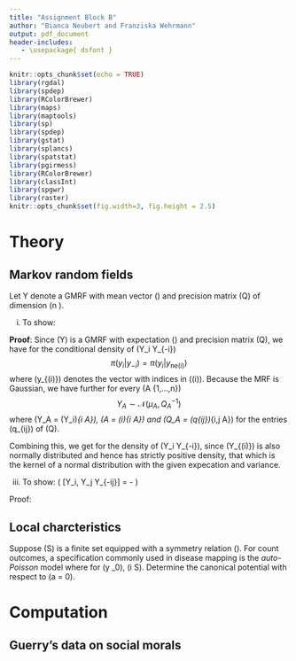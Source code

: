 ```yaml
---
title: "Assignment Block B"
author: "Bianca Neubert and Franziska Wehrmann"
output: pdf_document
header-includes:
   - \usepackage{ dsfont }
---
```


```r
knitr::opts_chunk$set(echo = TRUE)
library(rgdal)
library(spdep)
library(RColorBrewer)
library(maps) 
library(maptools)    
library(sp)
library(spdep)      
library(gstat)        
library(splancs)      
library(spatstat)     
library(pgirmess)     
library(RColorBrewer) 
library(classInt)     
library(spgwr)        
library(raster)
knitr::opts_chunk$set(fig.width=3, fig.height = 2.5)
```

# Theory

## Markov random fields
Let Y denote a GMRF with mean vector \(\mu\) and precision matrix \(Q\) of dimension \(n \in \mathbb{N}\).

i) To show: 
\begin{align*}
Y_i \vert Y_{-i} \sim \mathcal{N} \left( \mu_i - \frac{1}{q_{ii}} \sum_{j \in \text{ne}(i)} q_{ij} (y_j - \mu_j) , \frac{1}{q_{ii}} \right)
\end{align*}

**Proof**: Since \(Y\) is a GMRF with expectation \(\mu\) and precision matrix \(Q\), we have for the conditional density of \(Y_i \vert Y_{-i}\)
$$\pi(y_i \vert y_{-i}) = \pi(y_i \vert y_{\text{ne}(i)})$$
where \(y_{\text{ne}(i)}\) denotes the vector with indices in \(\text{ne}(i)\). Because the MRF is Gaussian, we have further for every \(A \subset \{1,...,n\}\)
$$Y_A \sim \mathcal{N}(\mu_A, Q_A^{-1})$$
where \(Y_A = (Y_i)_{i \in A}\), \(\mu_A = (\mu_i)_{i \in A}\) and \(Q_A = (q_{ij})_{i,j \in A}\) for the entries \(q_{ij}\) of \(Q\).

Combining this, we get for the density of \(Y_i \vert Y_{-i}\), since \(Y_{\text{ne}(i)}\) is also normally distributed and hence has strictly positive density, that
\begin{align*}
\pi(y_i \vert y_{-i}) &= \frac{\pi(y_{\{i\} \cup \text{ne}(i)})}{\pi(y_{\text{ne}(i)})}\\
&\propto \exp \left\{ - \frac{1}{2} (y_{\{i\} \cup \text{ne}(i)} - \mu_{\{i\} \cup \text{ne}(i)})^{T} Q_{\{i\} \cup \text{ne}(i)} (y_{\{i\} \cup \text{ne}(i)} - \mu_{\{i\} \cup \text{ne}(i)}) \right.\\
& \ \ \ \ \left.+\frac{1}{2} (y_{\text{ne}(i)} - \mu_{ \text{ne}(i)})^{T} Q_{\text{ne}(i)}(y_{\text{ne}(i)} - \mu_{\text{ne}(i)})   \right\} \\
& = \exp \left\{  -  \frac{1}{2} \left[ q_{ii}y_{ii}^2 + 2 \sum_{j \in \text{ne}(i)} y_i q_{ij} y_j + q_{ii} \mu_i^2 + 2 \sum_{j \in \text{ne}(i)} \mu_i q_{ij} \mu_j \right. \right. \\
 & \ \ \ \ \left. \left. - 2 q_{ii} \mu_i y_i - 2 \sum_{j \in \text{ne}(i)} \mu_i q_{ij} y_j  - 2 \sum_{j \in \text{ne}(i)} y_i q_{ij} \mu_j \right] \right\} \\
 & = \exp \left\{ - \frac{q_{ii}}{2}  \left[ (y_i - \mu_i)^2 + \frac{2}{q_{ii}}(y_i - \mu_i)\sum_{j \in \text{ne}(i)}q_{ij}(y_j - \mu_j) \right] \right\} \\
 & \propto \exp \left\{ - \frac{q_{ii}}{2} \left[  y_i - \mu_i + \frac{1}{q_{ii}} \sum_{j \in \text{ne}(i)} q_{ij} (y_j - \mu_j)  \right]^2 \right\}
\end{align*}
which is the kernel of a normal distribution with the given expecation and variance.


iii) To show: \(\mathbb{C}\text{or} [Y_i, Y_j \vert Y_{-ij}] = - \frac{q_{ij}}{\sqrt{q_{ii}q_{jj}}}\)

Proof:

## Local charcteristics
Suppose \(S\) is a finite set equipped with a symmetry relation \(\sim\). For count outcomes, a specification commonly used in disease mapping is the *auto-Poisson* model where
\begin{align*}
\pi(y_i\vert y_{S\setminus i}) = \exp(-\mu_i)\frac{\mu_i^{y_i}}{y_i \!}\\
\log(\mu_i) = - \sum_{j\in\text{ne}(i)} y_j \ i \not= j
\end{align*}
for \(y \in \mathbb{N}_0\), \(i \in S\). Determine the canonical potential with respect to \(a = 0\).

# Computation

## Guerry's data on social morals

